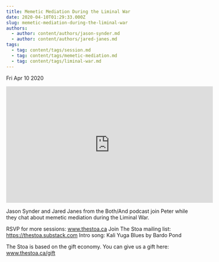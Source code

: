 ```yaml
---
title: Memetic Mediation During the Liminal War
date: 2020-04-10T01:29:33.000Z
slug: memetic-mediation-during-the-liminal-war
authors:
  - author: content/authors/jason-synder.md
  - author: content/authors/jared-janes.md
tags:
  - tag: content/tags/session.md
  - tag: content/tags/memetic-mediation.md
  - tag: content/tags/liminal-war.md
---
```






Fri Apr 10 2020

<iframe width="560" height="315" src="https://www.youtube.com/embed/sxdNCQSyXYQ" title="Memetic Mediation During the Liminal War w/ Jason Synder and Jared Janes" frameborder="0" allow="accelerometer; autoplay; clipboard-write; encrypted-media; gyroscope; picture-in-picture" allowfullscreen ></iframe>

Jason Synder and Jared Janes from the Both/And podcast join Peter while they chat about memetic mediation during the Liminal War.

RSVP for more sessions: www.thestoa.ca
Join The Stoa mailing list: https://thestoa.substack.com
Intro song: Kali Yuga Blues by Bardo Pond

The Stoa is based on the gift economy. You can give us a gift here: www.thestoa.ca/gift


